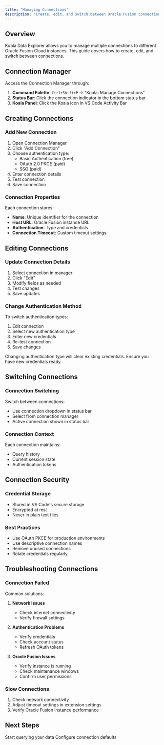 ```yaml
---
title: "Managing Connections"
description: "Create, edit, and switch between Oracle Fusion connections"
---
```


## Overview

Koala Data Explorer allows you to manage multiple connections to different Oracle Fusion Cloud instances. This guide covers how to create, edit, and switch between connections.

## Connection Manager

Access the Connection Manager through:

1. **Command Palette**: `Ctrl+Shift+P` → "Koala: Manage Connections"
2. **Status Bar**: Click the connection indicator in the bottom status bar
3. **Koala Panel**: Click the Koala icon in VS Code Activity Bar

## Creating Connections

### Add New Connection

1. Open Connection Manager
2. Click "Add Connection"
3. Choose authentication type:
   - Basic Authentication (free)
   - OAuth 2.0 PKCE (paid)
   - SSO (paid)
4. Enter connection details
5. Test connection
6. Save connection

### Connection Properties

Each connection stores:

- **Name**: Unique identifier for the connection
- **Host URL**: Oracle Fusion instance URL
- **Authentication**: Type and credentials
- **Connection Timeout**: Custom timeout settings

## Editing Connections

### Update Connection Details

1. Select connection in manager
2. Click "Edit"
3. Modify fields as needed
4. Test changes
5. Save updates

### Change Authentication Method

To switch authentication types:

1. Edit connection
2. Select new authentication type
3. Enter new credentials
4. Re-test connection
5. Save changes

<Warning>
  Changing authentication type will clear existing credentials. Ensure you have new credentials ready.
</Warning>

## Switching Connections

### Connection Switching

Switch between connections:

- Use connection dropdown in status bar
- Select from connection manager
- Active connection shown in status bar

### Connection Context

Each connection maintains:

- Query history
- Current session state
- Authentication tokens

## Connection Security

### Credential Storage

- Stored in VS Code's secure storage
- Encrypted at rest
- Never in plain text files

### Best Practices

- Use OAuth PKCE for production environments
- Use descriptive connection names
- Remove unused connections
- Rotate credentials regularly

## Troubleshooting Connections

### Connection Failed

Common solutions:

1. **Network Issues**
   - Check internet connectivity
   - Verify firewall settings

2. **Authentication Problems**
   - Verify credentials
   - Check account status
   - Refresh OAuth tokens

3. **Oracle Fusion Issues**
   - Verify instance is running
   - Check maintenance windows
   - Confirm user permissions

### Slow Connections

1. Check network connectivity
2. Adjust timeout settings in extension settings
3. Verify Oracle Fusion instance performance

## Next Steps

<CardGroup cols={2}>
  <Card title="Writing Queries" icon="code" href="/koala/editor/writing-queries">
    Start querying your data
  </Card>
  <Card title="Extension Settings" icon="cog" href="/koala/config/extension-settings">
    Configure connection defaults
  </Card>
</CardGroup>